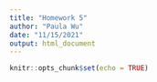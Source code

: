 ```yaml
---
title: "Homework 5"
author: "Paula Wu"
date: "11/15/2021"
output: html_document
---
```


```r
knitr::opts_chunk$set(echo = TRUE)
```

